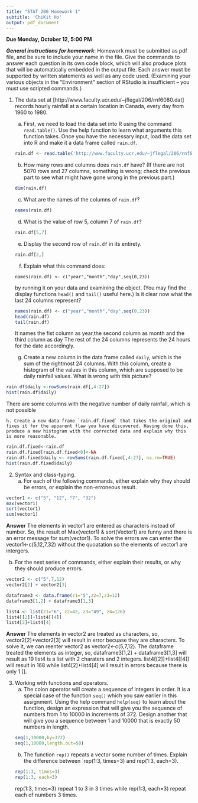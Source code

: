 ---
title: "STAT 206 Homework 1"
subtitle: 'ChiKit Ho'
output: pdf_document
---

**Due Monday, October 12, 5:00 PM**

***General instructions for homework***: Homework must be submitted as pdf file, and be sure to include your name in the file.  Give the commands to answer each question in its own code block, which will also produce plots that will be automatically embedded in the output file. Each answer must be supported by written statements as well as any code used.  (Examining your various objects in the "Environment" section of RStudio is insufficient -- you must use scripted commands.)

1. The data set at [http://www.faculty.ucr.edu/~jflegal/206/rnf6080.dat] records hourly rainfall at a certain location in Canada, every day from 1960 to 1980.
    a. First, we need to load the data set into R using the command `read.table()`. Use the help function to learn what arguments this function takes. Once you have the necessary input, load the data set into R and make it a data frame called `rain.df`.
```{r}
rain.df <- read.table('http://www.faculty.ucr.edu/~jflegal/206/rnf6080.dat')
```
    b. How many rows and columns does `rain.df` have? (If there are not 5070 rows and 27 columns, something is wrong; check the previous part to see what might have gone wrong in the previous part.)
```{r}
dim(rain.df)
```
    c. What are the names of the columns of `rain.df`?
```{r}
names(rain.df)
```
    d. What is the value of row 5, column 7 of `rain.df`?
```{r}
rain.df[5,7]
```
    e. Display the second row of `rain.df` in its entirety.
```{r}
rain.df[2,]
```
    f. Explain what this command does:
```
names(rain.df) <- c("year","month","day",seq(0,23))
```
by running it on your data and examining the object. (You may find the display functions `head()` and `tail()` useful here.) Is it clear now what the last 24 columns represent?
```{r}
names(rain.df) <- c("year","month","day",seq(0,23))
head(rain.df)
tail(rain.df)
```
It names the fist column as year,the second column as month and the third column as day
The rest of the 24 columns represents the 24 hours for the date accordingly.
   
    g. Create a new column in the data frame called `daily`, which is the sum of the rightmost 24 columns. With this column, create a histogram of the values in this column, which are supposed to be daily rainfall values. What is wrong with this picture? 
    
```{r}
rain.df$daily <-rowSums(rain.df[,4:27])
hist(rain.df$daily)
```
There are some columns with the negative number of daily rainfall, which is not possible

    h. Create a new data frame `rain.df.fixed` that takes the original and fixes it for the apparent flaw you have discovered. Having done this, produce a new histogram with the corrected data and explain why this is more reasonable.
    
```{r}
rain.df.fixed<-rain.df
rain.df.fixed[rain.df.fixed<0]<-NA
rain.df.fixed$daily <- rowSums(rain.df.fixed[,4:27], na.rm=TRUE)
hist(rain.df.fixed$daily)
```

2. Syntax and class-typing.
    a. For each of the following commands, either explain why they should be errors, or explain the non-erroneous result.

```{r, eval=FALSE}
vector1 <- c("5", "12", "7", "32")
max(vector1)
sort(vector1)
sum(vector1)
```
**Answer**
The elements in vector1 are entered as characters instead of number. So, the result of Max(vector1) & sort(Vector1) are funny and there is an error message for sum(vector1). To solve the errors we can enter the vector1<-c(5,12,7,32) without the quoatation so the elements of vector1 are intergers.

  b. For the next series of commands, either explain their results, or why they should produce errors.

```{r, eval=FALSE}
vector2 <- c("5",7,12)
vector2[2] + vector2[3]

dataframe3 <- data.frame(z1="5",z2=7,z3=12)
dataframe3[1,2] + dataframe3[1,3]

list4 <- list(z1="6", z2=42, z3="49", z4=126)
list4[[2]]+list4[[4]]
list4[2]+list4[4]
```

**Answer**
The elements in vector2 are treated as characters, so, vector2[2]+vector2[3] will result in error becuase they are characters. To solve it, we can reenter vector2 as vector2<-c(5,7,12).
The dataframe treated the elements as integer, so, dataframe3[1,2] + dataframe3[1,3] will result as 19
list4 is a list with 2 charaters and 2 integers. list4[[2]]+list4[[4]] will result in 168 while list4[2]+list4[4] will result in errors
because there is only 1 [].

3. Working with functions and operators.
    a. The colon operator will create a sequence of integers in order. It is a special case of the function `seq()` which you saw earlier in this assignment. Using the help command `help(seq)` to learn about the function, design an expression that will give you the sequence of numbers from 1 to 10000 in increments of 372. Design another that will give you a sequence between 1 and 10000 that is exactly 50 numbers in length.
```{r}
seq(1,10000,by=372)
seq(1,10000,length.out=50)
```
    b. The function `rep()` repeats a vector some number of times. Explain the difference between `rep(1:3, times=3) and rep(1:3, each=3).
```{r}
rep(1:3, times=3)
rep(1:3, each=3)
```
rep(1:3, times=3) repeat 1 to 3 in 3 times while 
rep(1:3, each=3) repeat each of numbers 3 times.
